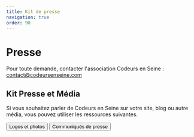 ```yaml
---
title: Kit de presse
navigation: true
order: 90
---
```



<OGImage path="/images/ces/social.jpg" />

# Presse

Pour toute demande, contacter l'association Codeurs en Seine : [contact@codeursenseine.com](mailto:contact@codeursenseine.com)

## Kit Presse et Média

Si vous souhaitez parler de Codeurs en Seine sur votre site, blog ou autre média, vous pouvez utiliser les ressources suivantes.

<ButtonGroup>
  <Button
    variantColor="brand"
    as="a"
    href="https://drive.google.com/drive/folders/1Kl-UrwzNGrxt_34O0hPlo25hTmHDTbNp?usp=sharing"
    target="_blank"
    rel="noopener noreferer"
  >
    Logos et photos
  </Button>
  <Button
    variant="outline"
    variantColor="brand"
    as="a"
    href="https://drive.google.com/drive/folders/1ZU53FU646gCzHY-4QuRgNa4ilA6ajxOx?usp=sharing"
    target="_blank"
    rel="noopener noreferer"
  >
    Communiqués de presse
  </Button>
</ButtonGroup>
